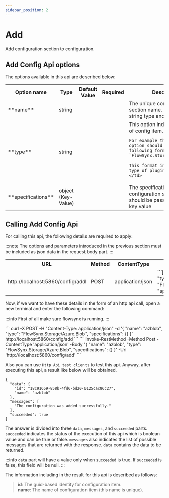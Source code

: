 ```yaml
---
sidebar_position: 2
---
```


# Add

Add configuration section to configuration.

## Add Config Api options
The options available in this api are described below:

<table>
  <tr>
    <th>Option name</th>
    <th>Type</th>
    <th>Default Value</th>
    <th>Required</th>
    <th>Description</th>
  </tr>
  <tr>
    <td>**name**</td>
    <td class="centering">string</td>
    <td></td>
    <td class="centering greenIcon"><IIcon icon="mdi:check" height="32" /></td>
    <td>
    The unique configuration section name. This value is string type and is required.
    </td>
  </tr>
  <tr>
    <td>**type**</td>
    <td class="centering">string</td>
    <td></td>
    <td class="centering greenIcon"><IIcon icon="mdi:check" height="32" /></td>
    <td>
    This option indicates the type of config item.
    
    For example the value of this option should be in the following format: 
    `FlowSynx.Storage/Azure.Blob`

    This format indicates the type of plugin to be used.
    </td>
  </tr>
  <tr>
    <td>**specifications**</td>
    <td class="centering">object (Key-Value)</td>
    <td></td>
    <td></td>
    <td>
    The specifications regarding configuration section. They should be passed in pairs of key value
    </td>
  </tr>
</table>

## Calling Add Config Api
For calling this api, the following details are required to apply:

:::note
The options and parameters introduced in the previous section must be included as json data in the request body part.
:::

<table class="table">
  <tr>
    <th>URL</th>
    <th>Method</th>
    <th>ContentType</th>
    <th>Body</th>
  </tr>
  <tr>
    <td>http://localhost:5860/config/add</td>
    <td class="centering">POST</td>
    <td class="centering">application/json</td>
    <td>
      ```json
      {
        "name": "azblob",
        "type": "FlowSynx.Storage/Azure.Blob",
        "specifications": {}
      }
      ```
    </td>
  </tr>
</table>

Now, if we want to have these details in the form of an http api call, open a new terminal and enter the following command:

:::info
First of all make sure flowsynx is running.
:::


<Tabs groupId="httpApi">
  <TabItem value="bashHttpApi" label="HTTP API (Bash)">
  ```
  curl -X POST -H "Content-Type: application/json" -d '{ "name": "azblob", "type": "FlowSynx.Storage/Azure.Blob", "specifications": {} }' http://localhost:5860/config/add
  ```
  </TabItem>
  <TabItem value="powershellHttpApi" label="HTTP API (PowerShell)">
  ```
  Invoke-RestMethod -Method Post -ContentType 'application/json' -Body '{ "name": "azblob", "type": "FlowSynx.Storage/Azure.Blob", "specifications": {} }' -Uri 'http://localhost:5860/config/add'
  ```
  </TabItem>
</Tabs>

Also you can use `Http Api test clients` to test this api. Anyway, after executing this api, a result like below will be obtained.
```
{
  "data": {
    "id": "18c91659-858b-4fd6-bd20-0125cac86c27",
    "name": "azblob"
  },
  "messages": [
    "The configuration was added successfully."
  ],
  "succeeded": true
}
```

The answer is divided into three `data`, `messages`, and `succeeded` parts. 
`succeeded` indicates the status of the execution of this api which is boolean value and can be true or false. 
`messages` also indicates the list of possible messages that are returned with the response. 
`data` contains the data to be returned. 

:::info
`data` part will have a value only when `succeeded` is true. If `succeeded` is false, this field will be null.
:::

The information including in the result for this api is described as follows:

> **id**: The guid-based identity for configuration item.  
> **name**: The name of configuration item (this name is unique).